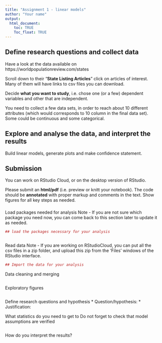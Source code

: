 ```yaml
---
title: "Assignment 1 - linear models"
author: "Your name"
output:
  html_document:
    toc: TRUE
    Toc_float: TRUE
---
```


## Define research questions and collect data  

Have a look at the data available on https://worldpopulationreview.com/states 

Scroll down to their "**State Listing Articles**" click on articles of interest. Many of them will have links to csv files you can download. 

Decide **what you want to study**, i.e. chose one (or a few) dependent variables and other that are independent. 

You need to collect a few data sets, in order to reach about 10 different attributes (which would corresponds to 10 column in the final data set). Some could be continuous and some categorical. 

## Explore and analyse the data, and interpret the results

Build linear models, generate plots and make confidence statement. 

## Submission

You can work on RStudio Cloud, or on the desktop version of RStudio.

Please submit an **html/pdf** (i.e. preview or knitt your notebook). The code should be **annotated** with proper markup and comments in the text. Show figures for all key steps as needed. 

###

Load packages needed for analysis
Note - If you are not sure which package you need now, you can come back to this section later to update it as needed.

```r

## load the packages necessary for your analysis



```

Read data
Note - If you are working on RStudioCloud, you can put all the csv files in a zip folder, and upload this zip from the 'Files' windows of the RStudio interface.

```r

## Import the data for your analysis


```

Data cleaning and merging 

```r


```

Exploratory figures 

```r



```

Define research questions and hypothesis
* Question/hypothesis: 
* Justification: 

What statistics do you need to get to
Do not forget to check that model assumptions are verified

```r



```

How do you interpret the results?
